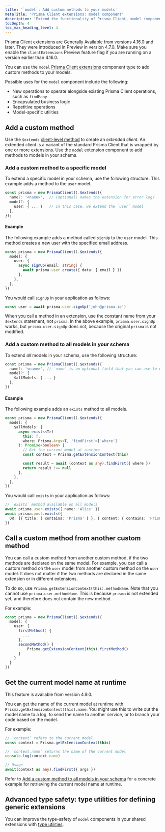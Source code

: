 ```yaml
---
title: '`model`: Add custom methods to your models'
metaTitle: 'Prisma Client extensions: model component'
description: 'Extend the functionality of Prisma Client, model component'
tocDepth: 4
toc_max_heading_level: 4
---
```

<head>
    <title>{frontMatter.metaTitle}</title>
</head>

<TopBlock>

<Admonition type="info">

Prisma Client extensions are Generally Available from versions 4.16.0 and later. They were introduced in Preview in version 4.7.0. Make sure you enable the `clientExtensions` Preview feature flag if you are running on a version earlier than 4.16.0.

</Admonition>

You can use the `model` [Prisma Client extensions](/orm/prisma-client/client-extensions) component type to add custom methods to your models.

Possible uses for the `model` component include the following:

- New operations to operate alongside existing Prisma Client operations, such as `findMany`
- Encapsulated business logic
- Repetitive operations
- Model-specific utilities

</TopBlock>

## Add a custom method

Use the `$extends` [client-level method](/orm/reference/prisma-client-reference#client-methods) to create an _extended client_. An extended client is a variant of the standard Prisma Client that is wrapped by one or more extensions. Use the `model` extension component to add methods to models in your schema.

### Add a custom method to a specific model

To extend a specific model in your schema, use the following structure. This example adds a method to the `user` model.

```ts
const prisma = new PrismaClient().$extends({
  name?: '<name>',  // (optional) names the extension for error logs
  model?: {
    user: { ... }   // in this case, we extend the `user` model
  },
});
```

#### Example

The following example adds a method called `signUp` to the `user` model. This method creates a new user with the specified email address.

```ts
const prisma = new PrismaClient().$extends({
  model: {
    user: {
      async signUp(email: string) {
        await prisma.user.create({ data: { email } })
      },
    },
  },
})
```

You would call `signUp` in your application as follows:

```ts
const user = await prisma.user.signUp('john@prisma.io')
```

When you call a method in an extension, use the constant name from your `$extends` statement, not `prisma`. In the above example, `prisma.user.signUp` works, but `prisma.user.signUp` does not, because the original `prisma` is not modified.

### Add a custom method to all models in your schema

To extend _all_ models in your schema, use the following structure:

```ts
const prisma = new PrismaClient().$extends({
  name?: '<name>', // `name` is an optional field that you can use to name the extension for error logs
  model?: {
    $allModels: { ... }
  },
})
```

#### Example

The following example adds an `exists` method to all models.

```ts
const prisma = new PrismaClient().$extends({
  model: {
    $allModels: {
      async exists<T>(
        this: T,
        where: Prisma.Args<T, 'findFirst'>['where']
      ): Promise<boolean> {
        // Get the current model at runtime
        const context = Prisma.getExtensionContext(this)

        const result = await (context as any).findFirst({ where })
        return result !== null
      },
    },
  },
})
```

You would call `exists` in your application as follows:

```ts
// `exists` method available on all models
await prisma.user.exists({ name: 'Alice' })
await prisma.post.exists({
  OR: [{ title: { contains: 'Prisma' } }, { content: { contains: 'Prisma' } }],
})
```

## Call a custom method from another custom method

You can call a custom method from another custom method, if the two methods are declared on the same model. For example, you can call a custom method on the `user` model from another custom method on the `user` model. It does not matter if the two methods are declared in the same extension or in different extensions.

To do so, use `Prisma.getExtensionContext(this).methodName`. Note that you cannot use `prisma.user.methodName`. This is because `prisma` is not extended yet, and therefore does not contain the new method.

For example:

```ts
const prisma = new PrismaClient().$extends({
  model: {
    user: {
      firstMethod() {
        ...
      },
      secondMethod() {
          Prisma.getExtensionContext(this).firstMethod()
      }
    }
  }
})
```

## Get the current model name at runtime

<Admonition type = "info">

This feature is available from version 4.9.0.

</Admonition>

You can get the name of the current model at runtime with `Prisma.getExtensionContext(this).name`. You might use this to write out the model name to a log, to send the name to another service, or to branch your code based on the model.

For example:

```ts
// `context` refers to the current model
const context = Prisma.getExtensionContext(this)

// `context.name` returns the name of the current model
console.log(context.name)

// Usage
await(context as any).findFirst({ args })
```

Refer to [Add a custom method to all models in your schema](#example-1) for a concrete example for retrieving the current model name at runtime.

## Advanced type safety: type utilities for defining generic extensions

You can improve the type-safety of `model` components in your shared extensions with [type utilities](/orm/prisma-client/client-extensions/type-utilities).
